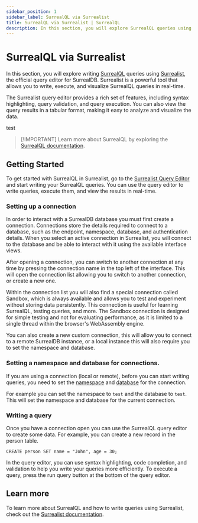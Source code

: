 ```yaml
---
sidebar_position: 1
sidebar_label: SurrealQL via Surrealist
title: SurrealQL via Surrealist | SurrealQL
description: In this section, you will explore SurrealQL queries using Surrealist, the official query editor for SurrealDB. Surrealist is a powerful tool that allows you to write, execute, and visualize SurrealQL queries in real-time.
---
```


# SurrealQL via Surrealist

In this section, you will explore writing [SurrealQL](/docs/surrealql) queries using [Surrealist](https://app.surrealdb.com/query), the official query editor for SurrealDB. Surrealist is a powerful tool that allows you to write, execute, and visualize SurrealQL queries in real-time.

The Surrealist query editor provides a rich set of features, including syntax highlighting, query validation, and query execution. You can also view the query results in a tabular format, making it easy to analyze and visualize the data.

test

> \[!IMPORTANT]
> Learn more about SurrealQL by exploring the [SurrealQL documentation](/docs/surrealql).

## Getting Started

To get started with SurrealQL in Surrealist, go to the [Surrealist Query Editor](https://app.surrealdb.com/query) and start writing your SurrealQL queries. You can use the query editor to write queries, execute them, and view the results in real-time.

### Setting up a connection

In order to interact with a SurrealDB database you must first create a connection. Connections store the details required to connect to a database, such as the endpoint, namespace, database, and authentication details. When you select an active connection in Surrealist, you will connect to the database and be able to interact with it using the available interface views.

After opening a connection, you can switch to another connection at any time by pressing the connection name in the top left of the interface. This will open the connection list allowing you to switch to another connection, or create a new one.

Within the connection list you will also find a special connection called Sandbox, which is always available and allows you to test and experiment without storing data persistently. This connection is useful for learning SurrealQL, testing queries, and more. The Sandbox connection is designed for simple testing and not for evaluating performance, as it is limited to a single thread within the browser's WebAssembly engine.

You can also create a new custom connection, this will allow you to connect to a remote SurrealDB instance, or a local instance this will also require you to set the namespace and database.

### Setting a namespace and database for connections.

If you are using a connection (local or remote), before you can start writing queries, you need to set the [namespace](/docs/surrealdb/introduction/concepts/namespace) and [database](/docs/surrealdb/introduction/concepts/database) for the connection.

For example you can set the namespace to `test` and the database to `test`. This will set the namespace and database for the current connection.

### Writing a query

Once you have a connection open you can use the SurrealQL query editor to create some data. For example, you can create a new record in the person table.

```surql
CREATE person SET name = "John", age = 30;
```

In the query editor, you can use syntax highlighting, code completion, and validation to help you write your queries more efficiently. To execute a query, press the run query button at the bottom of the query editor.

## Learn more

To learn more about SurrealQL and how to write queries using Surrealist, check out the [Surrealist documentation](/docs/surrealist).
